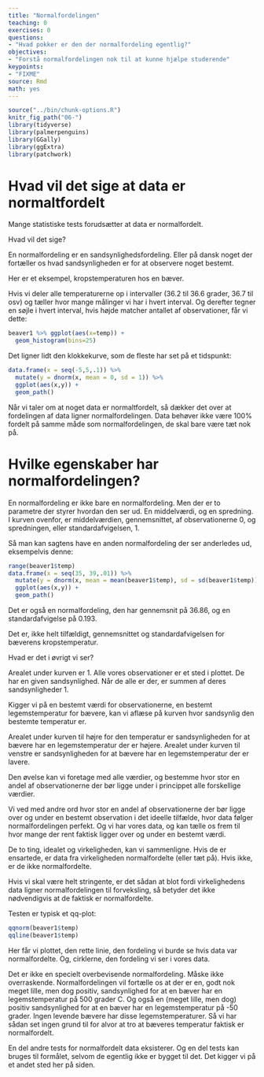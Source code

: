 ```yaml
---
title: "Normalfordelingen"
teaching: 0
exercises: 0
questions: 
- "Hvad pokker er den der normalfordeling egentlig?"
objectives:
- "Forstå normalfordelingen nok til at kunne hjælpe studerende"
keypoints:
- "FIXME"
source: Rmd
math: yes
---
```


```r
source("../bin/chunk-options.R")
knitr_fig_path("06-")
library(tidyverse)
library(palmerpenguins)
library(GGally)
library(ggExtra)
library(patchwork)
```
# Hvad vil det sige at data er normaltfordelt

Mange statistiske tests forudsætter at data er normalfordelt.

Hvad vil det sige?

En normalfordeling er en sandsynlighedsfordeling. Eller på dansk noget der
fortæller os hvad sandsynligheden er for at observere noget bestemt.

Her er et eksempel, kropstemperaturen hos en bæver.

Hvis vi deler alle temperaturerne op i intervaller (36.2 til 36.6 grader, 36.7 til osv) 
og tæller hvor mange målinger vi har i hvert interval. Og derefter tegner en søjle
i hvert interval, hvis højde matcher antallet af observationer, får vi dette:

```r
beaver1 %>% ggplot(aes(x=temp)) +
  geom_histogram(bins=25)
```

Det ligner lidt den klokkekurve, som de fleste har set på et tidspunkt:

```r
data.frame(x = seq(-5,5,.1)) %>% 
  mutate(y = dnorm(x, mean = 0, sd = 1)) %>% 
  ggplot(aes(x,y)) +
  geom_path()
```
Når vi taler om at noget data er normaltfordelt, så dækker det over at fordelingen
af data ligner normalfordelingen. Data behøver ikke være 100% fordelt på samme måde som
normalfordelingen, de skal bare være tæt nok på.


# Hvilke egenskaber har normalfordelingen?

En normalfordeling er ikke bare en normalfordeling. Men der er to parametre der
styrer hvordan den ser ud. En middelværdi, og en spredning. I kurven ovenfor,
er middelværdien, gennemsnittet, af observationerne 0, og spredningen, eller standardafvigelsen, 1.

Så man kan sagtens have en anden normalfordeling der ser anderledes ud, 
eksempelvis denne:
```r
range(beaver1$temp)
data.frame(x = seq(35, 39,.01)) %>% 
  mutate(y = dnorm(x, mean = mean(beaver1$temp), sd = sd(beaver1$temp))) %>% 
  ggplot(aes(x,y)) +
  geom_path()
```
Det er også en normalfordeling, den har gennemsnit på 36.86, og en standardafvigelse
på 0.193.

Det er, ikke helt tilfældigt, gennemsnittet og standardafvigelsen for bæverens 
kropstemperatur.

Hvad er det i øvrigt vi ser? 

Arealet under kurven er 1. Alle vores observationer er et sted i plottet. De har 
en given sandsynlighed. Når de alle er der, er summen af deres sandsynligheder
1.

Kigger vi på en bestemt værdi for observationerne, en bestemt legemstemperatur
for bævere, kan vi aflæse på kurven hvor sandsynlig den bestemte temperatur er.

Arealet under kurven til højre for den temperatur er sandsynligheden for at 
bævere har en legemstemperatur der er højere. Arealet under kurven til venstre
er sandsynligheden for at bævere har en legemstemperatur der er lavere.

Den øvelse kan vi foretage med alle værdier, og bestemme hvor stor en andel af
observationerne der bør ligge under i princippet alle forskellige værdier.

Vi ved med andre ord hvor stor en andel af observationerne der bør ligge over
og under en bestemt observation i det ideelle tilfælde, hvor data følger 
normalfordelingen perfekt. Og vi har vores data, og kan tælle os frem til hvor
mange der rent faktisk ligger over og under en bestemt værdi.

De to ting, idealet og virkeligheden, kan vi sammenligne. Hvis de er ensartede,
er data fra virkeligheden normalfordelte (eller tæt på). Hvis ikke, er de ikke
normalfordelte.

Hvis vi skal være helt stringente, er det sådan at blot fordi virkelighedens 
data ligner normalfordelingen til forveksling, så betyder det ikke nødvendigvis 
at de faktisk er normalfordelte.

Testen er typisk et qq-plot:

```r
qqnorm(beaver1$temp)
qqline(beaver1$temp)
```

Her får vi plottet, den rette linie, den fordeling vi burde se hvis data var
normalfordelte. Og, cirklerne, den fordeling vi ser i vores data.

Det er ikke en specielt overbevisende normalfordeling. Måske ikke overraskende.
Normalfordelingen vil fortælle os at der er en, godt nok meget lille, men 
dog positiv, sandsynlighed for at en bæver har en legemstemperatur på 500 grader
C. Og også en (meget lille, men dog) positiv sandsynlighed for at en bæver 
har en legemstemperatur på -50 grader. 
Ingen levende bævere har disse legemstemperaturer. Så vi har sådan set ingen
grund til for alvor at tro at bæveres temperatur faktisk er normalfordelt.

En del andre tests for normalfordelt data eksisterer. Og en del tests kan bruges
til formålet, selvom de egentlig ikke er bygget til det. Det kigger vi på et andet sted her på siden.